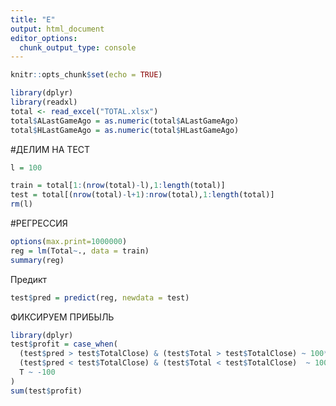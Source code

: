 ```yaml
---
title: "E"
output: html_document
editor_options: 
  chunk_output_type: console
---
```


```r
knitr::opts_chunk$set(echo = TRUE)
```

```r
library(dplyr)
library(readxl)
total <- read_excel("TOTAL.xlsx")
total$ALastGameAgo = as.numeric(total$ALastGameAgo)
total$HLastGameAgo = as.numeric(total$HLastGameAgo)

```




#ДЕЛИМ НА ТЕСТ
```r
l = 100

train = total[1:(nrow(total)-l),1:length(total)]
test = total[(nrow(total)-l+1):nrow(total),1:length(total)]
rm(l)
```

#РЕГРЕССИЯ
```r
options(max.print=1000000)
reg = lm(Total~., data = train)
summary(reg)
```
Предикт
```r
test$pred = predict(reg, newdata = test)
```
ФИКСИРУЕМ ПРИБЫЛЬ

```r
library(dplyr)
test$profit = case_when(
  (test$pred > test$TotalClose) & (test$Total > test$TotalClose) ~ 100*0.87,
  (test$pred < test$TotalClose) & (test$Total < test$TotalClose)  ~ 100*0.87,
  T ~ -100
)
sum(test$profit)
```

